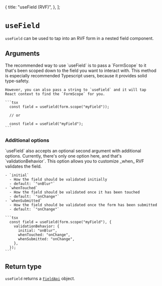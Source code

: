   {
    title: "useField (RVF)",
  },
];

# `useField`

`useField` can be used to tap into an RVF form in a nested field component.

## Arguments

<Row>
  <Col>
    The recommended way to use `useField` is to pass a `FormScope` to it that's been scoped down to the field you want to interact with.
    This method is especially recommended Typescript users, because it provides solid type-safety.

    However, you can also pass a string to `useField` and it will tap React context to find the `FormScope` for you.

  </Col>
  <Col>

    ```tsx
      const field = useField(form.scope("myField"));

      // or

      const field = useField("myField");
    ```

  </Col>
</Row>

### Additional options

<Row>
  <Col>
    `useField` also accepts an optional second argument with additional options.
    Currently, there's only one option here, and that's `validationBehavior`.
    This option allows you to customize _when_ RVF validates the field.
    
    - `initial`
      - How the field should be validated initially
      - default: `"onBlur"`
    - `whenTouched`
      - How the field should be validated once it has been touched
      - default: `"onChange"`
    - `whenSubmitted`
      - How the field should be validated once the form has been submitted
      - default: `"onChange"`
    
  </Col>
  <Col>
  
    ```tsx
      const field = useField(form.scope("myField"), {
        validationBehavior: {
          initial: "onBlur",
          whenTouched: "onChange",
          whenSubmitted: "onChange",
        },
      });
    ```
  
  </Col>
</Row>

## Return type

`useField` returns a [`FieldApi`](/reference/field-api) object.
